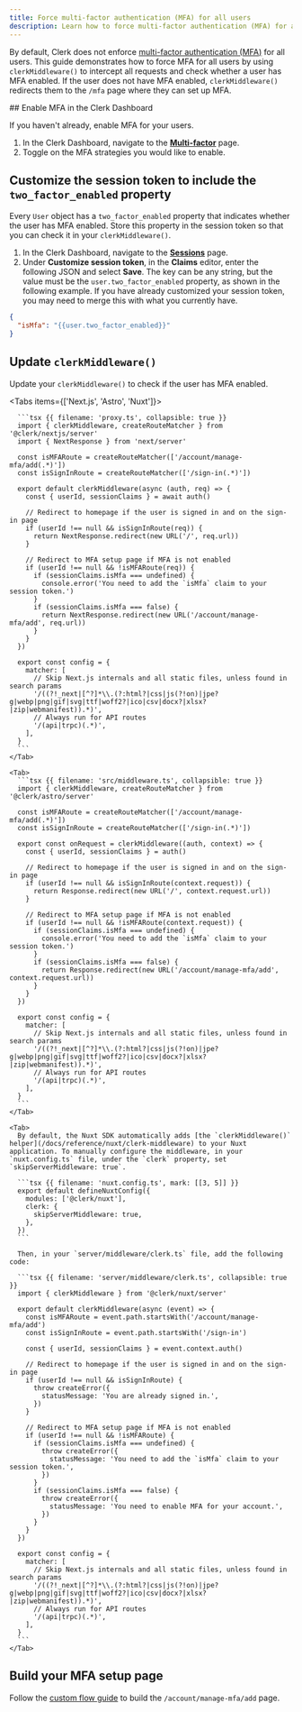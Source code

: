 ```yaml
---
title: Force multi-factor authentication (MFA) for all users
description: Learn how to force multi-factor authentication (MFA) for all users in your Clerk application.
---
```


By default, Clerk does not enforce [multi-factor authentication (MFA)](/docs/guides/configure/auth-strategies/sign-up-sign-in-options#multi-factor-authentication) for all users. This guide demonstrates how to force MFA for all users by using `clerkMiddleware()` to intercept all requests and check whether a user has MFA enabled. If the user does not have MFA enabled, `clerkMiddleware()` redirects them to the `/mfa` page where they can set up MFA.

<Steps>
  ## Enable MFA in the Clerk Dashboard

  If you haven't already, enable MFA for your users.

  1. In the Clerk Dashboard, navigate to the [**Multi-factor**](https://dashboard.clerk.com/~/user-authentication/multi-factor) page.
  1. Toggle on the MFA strategies you would like to enable.

  ## Customize the session token to include the `two_factor_enabled` property

  Every `User` object has a `two_factor_enabled` property that indicates whether the user has MFA enabled. Store this property in the session token so that you can check it in your `clerkMiddleware()`.

  1. In the Clerk Dashboard, navigate to the [**Sessions**](https://dashboard.clerk.com/~/sessions) page.
  1. Under **Customize session token**, in the **Claims** editor, enter the following JSON and select **Save**. The key can be any string, but the value must be the `user.two_factor_enabled` property, as shown in the following example. If you have already customized your session token, you may need to merge this with what you currently have.

  ```json
  {
    "isMfa": "{{user.two_factor_enabled}}"
  }
  ```

  ## Update `clerkMiddleware()`

  Update your `clerkMiddleware()` to check if the user has MFA enabled.

  <Tabs items={['Next.js', 'Astro', 'Nuxt']}>
    <Tab>
      <Include src="_partials/nextjs/nextjs-15-callout" />

      ```tsx {{ filename: 'proxy.ts', collapsible: true }}
      import { clerkMiddleware, createRouteMatcher } from '@clerk/nextjs/server'
      import { NextResponse } from 'next/server'

      const isMFARoute = createRouteMatcher(['/account/manage-mfa/add(.*)'])
      const isSignInRoute = createRouteMatcher(['/sign-in(.*)'])

      export default clerkMiddleware(async (auth, req) => {
        const { userId, sessionClaims } = await auth()

        // Redirect to homepage if the user is signed in and on the sign-in page
        if (userId !== null && isSignInRoute(req)) {
          return NextResponse.redirect(new URL('/', req.url))
        }

        // Redirect to MFA setup page if MFA is not enabled
        if (userId !== null && !isMFARoute(req)) {
          if (sessionClaims.isMfa === undefined) {
            console.error('You need to add the `isMfa` claim to your session token.')
          }
          if (sessionClaims.isMfa === false) {
            return NextResponse.redirect(new URL('/account/manage-mfa/add', req.url))
          }
        }
      })

      export const config = {
        matcher: [
          // Skip Next.js internals and all static files, unless found in search params
          '/((?!_next|[^?]*\\.(?:html?|css|js(?!on)|jpe?g|webp|png|gif|svg|ttf|woff2?|ico|csv|docx?|xlsx?|zip|webmanifest)).*)',
          // Always run for API routes
          '/(api|trpc)(.*)',
        ],
      }
      ```
    </Tab>

    <Tab>
      ```tsx {{ filename: 'src/middleware.ts', collapsible: true }}
      import { clerkMiddleware, createRouteMatcher } from '@clerk/astro/server'

      const isMFARoute = createRouteMatcher(['/account/manage-mfa/add(.*)'])
      const isSignInRoute = createRouteMatcher(['/sign-in(.*)'])

      export const onRequest = clerkMiddleware((auth, context) => {
        const { userId, sessionClaims } = auth()

        // Redirect to homepage if the user is signed in and on the sign-in page
        if (userId !== null && isSignInRoute(context.request)) {
          return Response.redirect(new URL('/', context.request.url))
        }

        // Redirect to MFA setup page if MFA is not enabled
        if (userId !== null && !isMFARoute(context.request)) {
          if (sessionClaims.isMfa === undefined) {
            console.error('You need to add the `isMfa` claim to your session token.')
          }
          if (sessionClaims.isMfa === false) {
            return Response.redirect(new URL('/account/manage-mfa/add', context.request.url))
          }
        }
      })

      export const config = {
        matcher: [
          // Skip Next.js internals and all static files, unless found in search params
          '/((?!_next|[^?]*\\.(?:html?|css|js(?!on)|jpe?g|webp|png|gif|svg|ttf|woff2?|ico|csv|docx?|xlsx?|zip|webmanifest)).*)',
          // Always run for API routes
          '/(api|trpc)(.*)',
        ],
      }
      ```
    </Tab>

    <Tab>
      By default, the Nuxt SDK automatically adds [the `clerkMiddleware()` helper](/docs/reference/nuxt/clerk-middleware) to your Nuxt application. To manually configure the middleware, in your `nuxt.config.ts` file, under the `clerk` property, set `skipServerMiddleware: true`.

      ```tsx {{ filename: 'nuxt.config.ts', mark: [[3, 5]] }}
      export default defineNuxtConfig({
        modules: ['@clerk/nuxt'],
        clerk: {
          skipServerMiddleware: true,
        },
      })
      ```

      Then, in your `server/middleware/clerk.ts` file, add the following code:

      ```tsx {{ filename: 'server/middleware/clerk.ts', collapsible: true }}
      import { clerkMiddleware } from '@clerk/nuxt/server'

      export default clerkMiddleware(async (event) => {
        const isMFARoute = event.path.startsWith('/account/manage-mfa/add')
        const isSignInRoute = event.path.startsWith('/sign-in')

        const { userId, sessionClaims } = event.context.auth()

        // Redirect to homepage if the user is signed in and on the sign-in page
        if (userId !== null && isSignInRoute) {
          throw createError({
            statusMessage: 'You are already signed in.',
          })
        }

        // Redirect to MFA setup page if MFA is not enabled
        if (userId !== null && !isMFARoute) {
          if (sessionClaims.isMfa === undefined) {
            throw createError({
              statusMessage: 'You need to add the `isMfa` claim to your session token.',
            })
          }
          if (sessionClaims.isMfa === false) {
            throw createError({
              statusMessage: 'You need to enable MFA for your account.',
            })
          }
        }
      })

      export const config = {
        matcher: [
          // Skip Next.js internals and all static files, unless found in search params
          '/((?!_next|[^?]*\\.(?:html?|css|js(?!on)|jpe?g|webp|png|gif|svg|ttf|woff2?|ico|csv|docx?|xlsx?|zip|webmanifest)).*)',
          // Always run for API routes
          '/(api|trpc)(.*)',
        ],
      }
      ```
    </Tab>
  </Tabs>

  ## Build your MFA setup page

  Follow the [custom flow guide](/docs/guides/development/custom-flows/account-updates/manage-totp-based-mfa) to build the `/account/manage-mfa/add` page.
</Steps>
